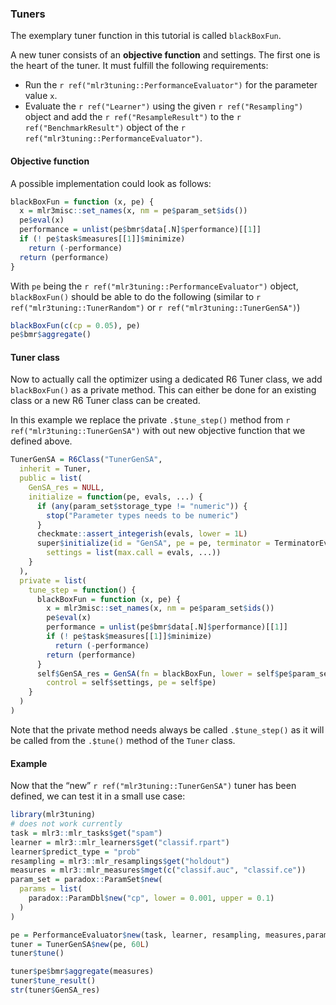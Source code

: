 
### Tuners {#ext-tuner}

The exemplary tuner function in this tutorial is called `blackBoxFun`.

A new tuner consists of an **objective function** and settings.
The first one is the heart of the tuner.
It must fulfill the following requirements:

- Run the `r ref("mlr3tuning::PerformanceEvaluator")` for the parameter value `x`.
- Evaluate the `r ref("Learner")` using the given `r ref("Resampling")` object and add the `r ref("ResampleResult")` to the `r ref("BenchmarkResult")` object of the `r ref("mlr3tuning::PerformanceEvaluator")`.

#### Objective function

A possible implementation could look as follows:

```r
blackBoxFun = function (x, pe) {
  x = mlr3misc::set_names(x, nm = pe$param_set$ids())
  pe$eval(x)
  performance = unlist(pe$bmr$data[.N]$performance)[[1]]
  if (! pe$task$measures[[1]]$minimize)
    return (-performance)
  return (performance)
}
```

With `pe` being the `r ref("mlr3tuning::PerformanceEvaluator")` object, `blackBoxFun()` should be able to do the following (similar to `r ref("mlr3tuning::TunerRandom")` or `r ref("mlr3tuning::TunerGenSA")`)

```r
blackBoxFun(c(cp = 0.05), pe)
pe$bmr$aggregate()
```

#### Tuner class

Now to actually call the optimizer using a dedicated R6 Tuner class, we add `blackBoxFun()` as a private method.
This can either be done for an existing class or a new R6 Tuner class can be created.

In this example we replace the private `.$tune_step()` method from `r ref("mlr3tuning::TunerGenSA")` with out new objective function that we defined above.

```r
TunerGenSA = R6Class("TunerGenSA",
  inherit = Tuner,
  public = list(
    GenSA_res = NULL,
    initialize = function(pe, evals, ...) {
      if (any(param_set$storage_type != "numeric")) {
        stop("Parameter types needs to be numeric")
      }
      checkmate::assert_integerish(evals, lower = 1L)
      super$initialize(id = "GenSA", pe = pe, terminator = TerminatorEvaluations$new(evals),
        settings = list(max.call = evals, ...))
    }
  ),
  private = list(
    tune_step = function() {
      blackBoxFun = function (x, pe) {
        x = mlr3misc::set_names(x, nm = pe$param_set$ids())
        pe$eval(x)
        performance = unlist(pe$bmr$data[.N]$performance)[[1]]
        if (! pe$task$measures[[1]]$minimize)
          return (-performance)
        return (performance)
      }
      self$GenSA_res = GenSA(fn = blackBoxFun, lower = self$pe$param_set$lower, upper = self$pe$param_set$upper,
        control = self$settings, pe = self$pe)
    }
  )
)
```

Note that the private method needs always be called `.$tune_step()` as it will be called from the `.$tune()` method of the `Tuner` class.

#### Example

Now that the "new" `r ref("mlr3tuning::TunerGenSA")` tuner has been defined, we can test it in a small use case:

```r
library(mlr3tuning)
# does not work currently
task = mlr3::mlr_tasks$get("spam")
learner = mlr3::mlr_learners$get("classif.rpart")
learner$predict_type = "prob"
resampling = mlr3::mlr_resamplings$get("holdout")
measures = mlr3::mlr_measures$mget(c("classif.auc", "classif.ce"))
param_set = paradox::ParamSet$new(
  params = list(
    paradox::ParamDbl$new("cp", lower = 0.001, upper = 0.1)
  )
)

pe = PerformanceEvaluator$new(task, learner, resampling, measures,param_set)
tuner = TunerGenSA$new(pe, 60L)
tuner$tune()

tuner$pe$bmr$aggregate(measures)
tuner$tune_result()
str(tuner$GenSA_res)
```
